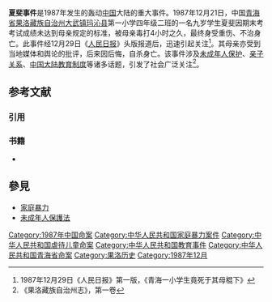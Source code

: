 '''夏斐事件'''是1987年发生的轰动[[中国|中国]]大陆的重大事件。1987年12月21日，中国[[青海省|青海省]][[果洛藏族自治州|果洛藏族自治州]][[大武镇|大武镇]][[玛沁县|玛沁县]]第一小学四年级二班的一名九岁学生夏斐因期末考考试成绩未达到母亲规定的标准，被母亲毒打4小时之久，最终身受重伤、不治身亡。此事件经12月29日《[[人民日报|人民日报]]》头版报道后，迅速引起关注<ref>1987年12月29日《人民日报》第一版，《青海一小学生竟死于其母棍下》</ref>。其母亲亦受到当地媒体和舆论的批评，后来因后悔，自杀身亡。该事件涉及[[未成年人保护|未成年人保护]]、[[亲子关系|亲子关系]]、[[中华人民共和国教育|中国大陆教育制度]]等诸多话题，引发了社会广泛关注<ref>《果洛藏族自治州志》，第一卷</ref>。

== 参考文献 ==
=== 引用 ===
{{Reflist|2}}

=== 书籍 ===
* {{cite book |title = 《发现母亲》 |url = https://archive.org/details/faxianmuqinfindm0000wang |author = 王东华 |publisher = 中国妇女出版社 |year = 2003 |isbn = 978-7-801-31870-1}}

==參見==
*[[家庭暴力|家庭暴力]]
*[[未成年人保護法|未成年人保護法]]

[[Category:1987年中国命案|Category:1987年中国命案]]
[[Category:中华人民共和国家庭暴力案件|Category:中华人民共和国家庭暴力案件]]
[[Category:中华人民共和国虐待儿童命案|Category:中华人民共和国虐待儿童命案]]
[[Category:中华人民共和国教育事件|Category:中华人民共和国教育事件]]
[[Category:中华人民共和国青海省命案|Category:中华人民共和国青海省命案]]
[[Category:果洛历史|Category:果洛历史]]
[[Category:1987年12月|Category:1987年12月]]